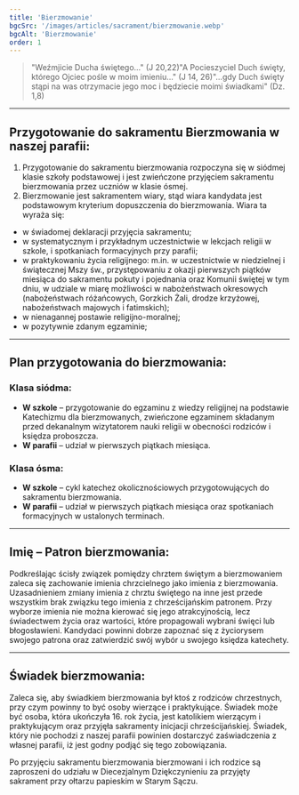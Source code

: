 ```yaml
---
title: 'Bierzmowanie'
bgcSrc: '/images/articles/sacrament/bierzmowanie.webp'
bgcAlt: 'Bierzmowanie'
order: 1
---
```


> "Weźmjicie Ducha świętego…" (J 20,22)"A Pocieszyciel Duch święty, którego Ojciec pośle w moim imieniu…" (J 14, 26)"...gdy Duch święty stąpi na was otrzymacie jego moc i będziecie moimi świadkami" (Dz. 1,8)

---

## Przygotowanie do sakramentu Bierzmowania w naszej parafii:

1. Przygotowanie do sakramentu bierzmowania rozpoczyna się w siódmej klasie szkoły podstawowej i jest zwieńczone przyjęciem sakramentu bierzmowania przez uczniów w klasie ósmej.
2. Bierzmowanie jest sakramentem wiary, stąd wiara kandydata jest podstawowym kryterium dopuszczenia do bierzmowania. Wiara ta wyraża się:
- w świadomej deklaracji przyjęcia sakramentu;
- w systematycznym i przykładnym uczestnictwie w lekcjach religii w szkole, i spotkaniach formacyjnych przy parafii;
- w praktykowaniu życia religijnego: m.in. w uczestnictwie w niedzielnej i świątecznej Mszy św., przystępowaniu z okazji pierwszych piątków miesiąca do sakramentu pokuty i pojednania oraz Komunii świętej w tym dniu, w udziale w miarę możliwości w nabożeństwach okresowych (nabożeństwach różańcowych, Gorzkich Żali, drodze krzyżowej, nabożeństwach majowych i fatimskich);
- w nienagannej postawie religijno-moralnej;
- w pozytywnie zdanym egzaminie;

---

## Plan przygotowania do bierzmowania:

### Klasa siódma:

- **W szkole** – przygotowanie do egzaminu z wiedzy religijnej na podstawie Katechizmu dla bierzmowanych, zwieńczone egzaminem składanym przed dekanalnym wizytatorem nauki religii w obecności rodziców i księdza proboszcza.
- **W parafii** – udział w pierwszych piątkach miesiąca.

### Klasa ósma:

- **W szkole** – cykl katechez okolicznościowych przygotowujących do sakramentu bierzmowania.
- **W parafii** – udział w pierwszych piątkach miesiąca oraz spotkaniach formacyjnych w ustalonych terminach.

---

## Imię – Patron bierzmowania:

Podkreślając ścisły związek pomiędzy chrztem świętym a bierzmowaniem zaleca się zachowanie imienia chrzcielnego jako imienia z bierzmowania. Uzasadnieniem zmiany imienia z chrztu świętego na inne jest przede wszystkim brak związku tego imienia z chrześcijańskim patronem. Przy wyborze imienia nie można kierować się jego atrakcyjnością, lecz świadectwem życia oraz wartości, które propagowali wybrani święci lub błogosławieni. Kandydaci powinni dobrze zapoznać się z życiorysem swojego patrona oraz zatwierdzić swój wybór u swojego księdza katechety.

---

## Świadek bierzmowania:

Zaleca się, aby świadkiem bierzmowania był ktoś z rodziców chrzestnych, przy czym powinny to być osoby wierzące i praktykujące. Świadek może być osoba, która ukończyła 16. rok życia, jest katolikiem wierzącym i praktykującym oraz przyjęła sakramenty inicjacji chrześcijańskiej. Świadek, który nie pochodzi z naszej parafii powinien dostarczyć zaświadczenia z własnej parafii, iż jest godny podjąć się tego zobowiązania.

Po przyjęciu sakramentu bierzmowania bierzmowani i ich rodzice są zaproszeni do udziału w Diecezjalnym Dziękczynieniu za przyjęty sakrament przy ołtarzu papieskim w Starym Sączu.
